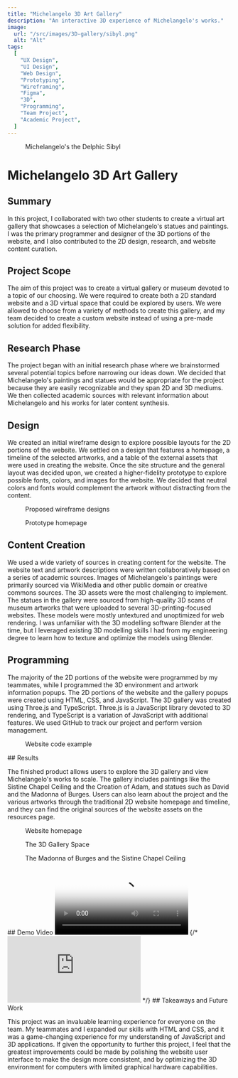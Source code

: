 ```yaml
---
title: "Michelangelo 3D Art Gallery"
description: "An interactive 3D experience of Michelangelo's works."
image:
  url: "/src/images/3D-gallery/sibyl.png"
  alt: "Alt"
tags:
  [
    "UX Design",
    "UI Design",
    "Web Design",
    "Prototyping",
    "Wireframing",
    "Figma",
    "3D",
    "Programming",
    "Team Project",
    "Academic Project",
  ]
---
```



<figure>
  <ZoomImg client:load src="/src/images/3D-gallery/sibyl.png" alt="" />
  <figcaption>Michelangelo's the Delphic Sibyl</figcaption>
</figure>

# Michelangelo 3D Art Gallery

## Summary

In this project, I collaborated with two other students to create a virtual art gallery that showcases a selection of Michelangelo's statues and paintings. I was the primary programmer and designer of the 3D portions of the website, and I also contributed to the 2D design, research, and website content curation.

## Project Scope

The aim of this project was to create a virtual gallery or museum devoted to a topic of our choosing. We were required to create both a 2D standard website and a 3D virtual space that could be explored by users. We were allowed to choose from a variety of methods to create this gallery, and my team decided to create a custom website instead of using a pre-made solution for added flexibility.

## Research Phase

The project began with an initial research phase where we brainstormed several potential topics before narrowing our ideas down. We decided that Michelangelo's paintings and statues would be appropriate for the project because they are easily recognizable and they span 2D and 3D mediums. We then collected academic sources with relevant information about Michelangelo and his works for later content synthesis.

## Design

We created an initial wireframe design to explore possible layouts for the 2D portions of the website. We settled on a design that features a homepage, a timeline of the selected artworks, and a table of the external assets that were used in creating the website.
Once the site structure and the general layout was decided upon, we created a higher-fidelity prototype to explore possible fonts, colors, and images for the website. We decided that neutral colors and fonts would complement the artwork without distracting from the content.

<figure>
  <ZoomImg client:load src="/src/images/3D-gallery/wireframes.png" alt="" />
  <figcaption>Proposed wireframe designs</figcaption>
</figure>
<figure>
  <ZoomImg client:load src="/src/images/3D-gallery/prototype.png" alt="" />
  <figcaption>Prototype homepage</figcaption>
</figure>

## Content Creation

We used a wide variety of sources in creating content for the website. The website text and artwork descriptions were written collaboratively based on a series of academic sources. Images of Michelangelo's paintings were primarily sourced via WikiMedia and other public domain or creative commons sources.
The 3D assets were the most challenging to implement. The statues in the gallery were sourced from high-quality 3D scans of museum artworks that were uploaded to several 3D-printing-focused websites. These models were mostly untextured and unoptimized for web rendering. I was unfamiliar with the 3D modelling software Blender at the time, but I leveraged existing 3D modelling skills I had from my engineering degree to learn how to texture and optimize the models using Blender.

## Programming

The majority of the 2D portions of the website were programmed by my teammates, while I programmed the 3D environment and artwork information popups. The 2D portions of the website and the gallery popups were created using HTML, CSS, and JavaScript. The 3D gallery was created using Three.js and TypeScript. Three.js is a JavaScript library devoted to 3D rendering, and TypeScript is a variation of JavaScript with additional features. We used GitHub to track our project and perform version management.

<figure>
  <ZoomImg client:load src="/src/images/3D-gallery/code.png" alt="" />
  <figcaption>Website code example</figcaption>
</figure>
## Results

The finished product allows users to explore the 3D gallery and view Michelangelo's works to scale. The gallery includes paintings like the Sistine Chapel Ceiling and the Creation of Adam, and statues such as David and the Madonna of Burges. Users can also learn about the project and the various artworks through the traditional 2D website homepage and timeline, and they can find the original sources of the website assets on the resources page.

<figure>
  <ZoomImg client:load src="/src/images/3D-gallery/home.png" alt="" />
  <figcaption>Website homepage</figcaption>
</figure>
<figure>
  <ZoomImg client:load src="/src/images/3D-gallery/gallery-floor.png" alt="" />
  <figcaption>The 3D Gallery Space</figcaption>
</figure>
<figure>
  <ZoomImg client:load src="/src/images/3D-gallery/madonna.png" alt="" />
  <figcaption>The Madonna of Burges and the Sistine Chapel Ceiling</figcaption>
</figure>
## Demo Video
<video controls="" poster="/src/images/3D-gallery/home.png" class="aspect-video w-full">
  <source src="/demo.mp4" type="video/mp4"/>
</video>
{/* <iframe
  class="mx-auto rounded-xl shadow w-full aspect-video"
  src="https://www.youtube-nocookie.com/embed/YE7VzlLtp-4?si=KVoomNKpg8rcdWvO"
  title="YouTube video player"
  frameborder="0"
  allow="accelerometer; autoplay; clipboard-write; encrypted-media; gyroscope; picture-in-picture"
  allowfullscreen
></iframe> */}
## Takeaways and Future Work

This project was an invaluable learning experience for everyone on the team. My teammates and I expanded our skills with HTML and CSS, and it was a game-changing experience for my understanding of JavaScript and 3D applications.
If given the opportunity to further this project, I feel that the greatest improvements could be made by polishing the website user interface to make the design more consistent, and by optimizing the 3D environment for computers with limited graphical hardware capabilities.
